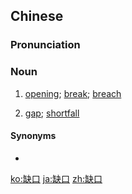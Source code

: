 ==Chinese==
{{zh-forms}}

===Pronunciation===
{{zh-pron
|m=quēkǒu,er=y
|c=kyut3 hau2
|h=pfs=khiet-héu
|mn=qz,xm,zz:khoat-kháu/qz:khoat-khió
|cat=n
}}

===Noun===
{{zh-noun}}

# [[opening]]; [[break]]; [[breach]]
# {{lb|zh|figurative}} [[gap]]; [[shortfall]]

====Synonyms====
* {{zh-l|豁口}}

{{zh-cat|Advanced}}

[[ko:缺口]]
[[ja:缺口]]
[[zh:缺口]]